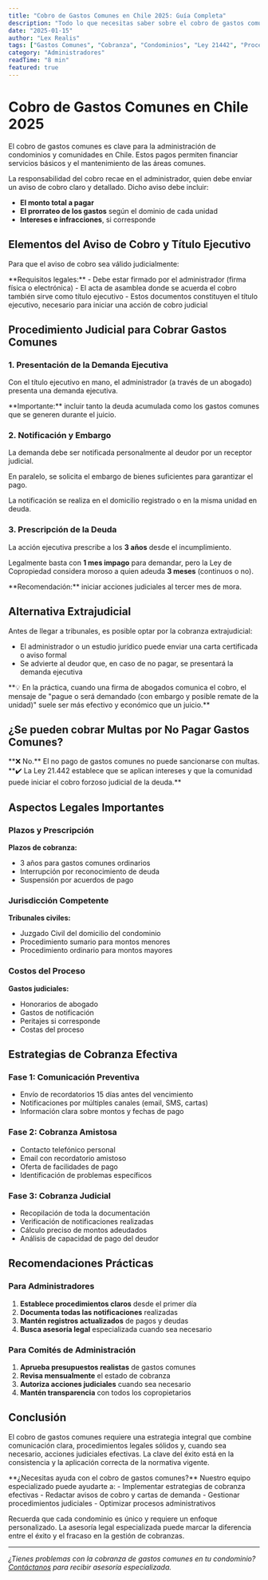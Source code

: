 ```yaml
---
title: "Cobro de Gastos Comunes en Chile 2025: Guía Completa"
description: "Todo lo que necesitas saber sobre el cobro de gastos comunes en condominios chilenos. Procedimientos legales, plazos y alternativas extrajudiciales para 2025."
date: "2025-01-15"
author: "Lex Realis"
tags: ["Gastos Comunes", "Cobranza", "Condominios", "Ley 21442", "Procedimientos Legales", "Administración"]
category: "Administradores"
readTime: "8 min"
featured: true
---
```


# Cobro de Gastos Comunes en Chile 2025

El cobro de gastos comunes es clave para la administración de condominios y comunidades en Chile. Estos pagos permiten financiar servicios básicos y el mantenimiento de las áreas comunes.



La responsabilidad del cobro recae en el administrador, quien debe enviar un aviso de cobro claro y detallado. Dicho aviso debe incluir:

- **El monto total a pagar**
- **El prorrateo de los gastos** según el dominio de cada unidad
- **Intereses e infracciones**, si corresponde

## Elementos del Aviso de Cobro y Título Ejecutivo

Para que el aviso de cobro sea válido judicialmente:

<Alert type="info">
**Requisitos legales:**
- Debe estar firmado por el administrador (firma física o electrónica)
- El acta de asamblea donde se acuerda el cobro también sirve como título ejecutivo
- Estos documentos constituyen el título ejecutivo, necesario para iniciar una acción de cobro judicial
</Alert>

## Procedimiento Judicial para Cobrar Gastos Comunes

### 1. Presentación de la Demanda Ejecutiva

Con el título ejecutivo en mano, el administrador (a través de un abogado) presenta una demanda ejecutiva.

<Callout type="warning">
**Importante:** incluir tanto la deuda acumulada como los gastos comunes que se generen durante el juicio.
</Callout>

### 2. Notificación y Embargo

La demanda debe ser notificada personalmente al deudor por un receptor judicial.

En paralelo, se solicita el embargo de bienes suficientes para garantizar el pago.

La notificación se realiza en el domicilio registrado o en la misma unidad en deuda.

### 3. Prescripción de la Deuda

La acción ejecutiva prescribe a los **3 años** desde el incumplimiento.

Legalmente basta con **1 mes impago** para demandar, pero la Ley de Copropiedad considera moroso a quien adeuda **3 meses** (continuos o no).

<Callout type="info">
**Recomendación:** iniciar acciones judiciales al tercer mes de mora.
</Callout>

## Alternativa Extrajudicial

Antes de llegar a tribunales, es posible optar por la cobranza extrajudicial:

- El administrador o un estudio jurídico puede enviar una carta certificada o aviso formal
- Se advierte al deudor que, en caso de no pagar, se presentará la demanda ejecutiva

<Card>
**💡 En la práctica, cuando una firma de abogados comunica el cobro, el mensaje de "pague o será demandado (con embargo y posible remate de la unidad)" suele ser más efectivo y económico que un juicio.**
</Card>

## ¿Se pueden cobrar Multas por No Pagar Gastos Comunes?

<Callout type="error">
**❌ No.**
El no pago de gastos comunes no puede sancionarse con multas.
</Callout>

<Callout type="success">
**✔️ La Ley 21.442 establece que se aplican intereses y que la comunidad puede iniciar el cobro forzoso judicial de la deuda.**
</Callout>

## Aspectos Legales Importantes

### Plazos y Prescripción

**Plazos de cobranza:**
- 3 años para gastos comunes ordinarios
- Interrupción por reconocimiento de deuda
- Suspensión por acuerdos de pago

### Jurisdicción Competente

**Tribunales civiles:**
- Juzgado Civil del domicilio del condominio
- Procedimiento sumario para montos menores
- Procedimiento ordinario para montos mayores

### Costos del Proceso

**Gastos judiciales:**
- Honorarios de abogado
- Gastos de notificación
- Peritajes si corresponde
- Costas del proceso

## Estrategias de Cobranza Efectiva

### Fase 1: Comunicación Preventiva
- Envío de recordatorios 15 días antes del vencimiento
- Notificaciones por múltiples canales (email, SMS, cartas)
- Información clara sobre montos y fechas de pago

### Fase 2: Cobranza Amistosa
- Contacto telefónico personal
- Email con recordatorio amistoso
- Oferta de facilidades de pago
- Identificación de problemas específicos

### Fase 3: Cobranza Judicial
- Recopilación de toda la documentación
- Verificación de notificaciones realizadas
- Cálculo preciso de montos adeudados
- Análisis de capacidad de pago del deudor

## Recomendaciones Prácticas

### Para Administradores
1. **Establece procedimientos claros** desde el primer día
2. **Documenta todas las notificaciones** realizadas
3. **Mantén registros actualizados** de pagos y deudas
4. **Busca asesoría legal** especializada cuando sea necesario

### Para Comités de Administración
1. **Aprueba presupuestos realistas** de gastos comunes
2. **Revisa mensualmente** el estado de cobranza
3. **Autoriza acciones judiciales** cuando sea necesario
4. **Mantén transparencia** con todos los copropietarios

## Conclusión

El cobro de gastos comunes requiere una estrategia integral que combine comunicación clara, procedimientos legales sólidos y, cuando sea necesario, acciones judiciales efectivas. La clave del éxito está en la consistencia y la aplicación correcta de la normativa vigente.

<Callout type="info">
**¿Necesitas ayuda con el cobro de gastos comunes?**
Nuestro equipo especializado puede ayudarte a:
- Implementar estrategias de cobranza efectivas
- Redactar avisos de cobro y cartas de demanda
- Gestionar procedimientos judiciales
- Optimizar procesos administrativos
</Callout>

Recuerda que cada condominio es único y requiere un enfoque personalizado. La asesoría legal especializada puede marcar la diferencia entre el éxito y el fracaso en la gestión de cobranzas.

---

*¿Tienes problemas con la cobranza de gastos comunes en tu condominio? [Contáctanos](/contacto) para recibir asesoría especializada.*


